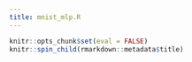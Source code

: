 ```yaml
---
title: mnist_mlp.R
---
```


```r
knitr::opts_chunk$set(eval = FALSE)
knitr::spin_child(rmarkdown::metadata$title)
```

